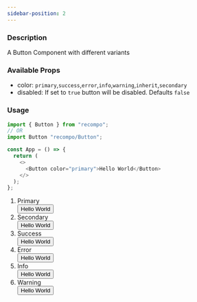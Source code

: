```yaml
---
sidebar-position: 2
---
```



### Description

A Button Component with different variants

### Available Props

- color: `primary`,`success`,`error`,`info`,`warning`,`inherit`,`secondary`
- disabled: If set to `true` button will be disabled. Defaults `false`

### Usage

```js
import { Button } from "recompo";
// OR
import Button "recompo/Button";

const App = () => {
  return (
    <>
      <Button color="primary">Hello World</Button>
    </>
  );
};
```

1. Primary
   <br />
   <Button color="primary">Hello World</Button>
2. Secondary
   <br />
   <Button color="secondary">Hello World</Button>
3. Success
   <br />
   <Button color="success">Hello World</Button>
4. Error
   <br />
   <Button color="error">Hello World</Button>
5. Info
   <br />
   <Button color="info">Hello World</Button>
6. Warning
   <br />
   <Button color="warning">Hello World</Button>
